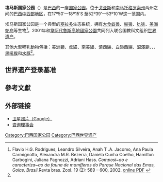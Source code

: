 {{世界遗产概要表
|zh_name =埃马斯国家公园
|site_img =
|site_img_capt =埃马斯国家公园的夕阳
|site_img_width =
|en_name =Cerrado Protected Areas: Chapada dos Veadeiros and Emas National Parks
|fr_name =Aires protégées du Cerrado : Parcs nationaux Chapada dos Veadeiros et Emas
|country ={{BRA}}
|Region = 拉丁美洲和加勒比地区
|area =
|criterion_n =(ix), (x)
|ID =1035
|rg_year =2001
|Danger_year =
|ex_rg_year =
|iucn =
|remarks =[[塞拉多保护区|塞拉多保护区]]的一部分（还包括[[韋阿代魯斯高地國家公園|韋阿代魯斯高地國家公園]]）
|org_url =http://whc.unesco.org/en/list/1035
|map_img =
|map_img_width =
|locator_x =
|locator_y =
|Coor ={{coord|18|05|S|52|55|W|type:landmark}}
}}

'''埃马斯国家公园'''（{{lang-pt|'''Parque Nacional das Emas'''}}）是[[巴西|巴西]]的一座[[国家公园|国家公园]]，位于[[戈亚斯|戈亚斯]]和[[南马托格罗索州|南马托格罗索州]]两州之间的[[巴西中西部地区|巴西中西部地区]]，在17º50’—18º15’S 至52º39’—53º10’W这一范围内。

埃马斯国家公园是一个典型的[[塞拉多|塞拉多]]生态系统，拥有[[大食蚁兽|大食蚁兽]]、[[鬃狼|鬃狼]]、[[犰狳|犰狳]]、[[美洲鸵鸟|美洲鸵鸟]]等生物<ref name="Rodrigues, 2002">Flavio H.G. Rodrigues, Leandro Silveira, Anah T .A. Jacomo, Ana Paula Carmignotto, Alexandra M.R. Bezerra, Daniela Cunha Coelho, Hamilton Garbogini, Juliana Pagnozzi, Adriani Hass. ''Composi~ao e caracteriza~ao da fauna de mamfferos do Parque Nacional das Emas, Goias, Brasil''.Revta bras. Zool. 19 (2): 589 – 600, 2002. [http://www.scielo.br/pdf/rbzool/v19n2/v19n2a15.pdf online PDF] {{Wayback|url=http://www.scielo.br/pdf/rbzool/v19n2/v19n2a15.pdf |date=20130618054410 }}</ref>。2001年和[[韋阿代魯斯高地國家公園|韋阿代魯斯高地國家公園]]共同列入联合国教科文组织[[世界遗产|世界遗产]]。

其他大型哺乳動物包括：[[美洲獅|美洲獅]]、[[虎貓|虎貓]]、[[南美貘|南美貘]]、[[領西貒|領西貒]]、[[白唇西貒|白唇西貒]]、[[沼澤鹿|沼澤鹿]]、{{link-en|赤短角鹿|Red brocket}}、{{link-en|灰短角鹿|Gray brocket}}、[[黑吼猴|黑吼猴]]和[[水豚|水豚]]<ref name="Rodrigues, 2002" />。

== 世界遗产登录基准 ==
{{世界遗产基准|9|10}}

==參考文獻==
{{reflist}}

==外部链接==
*[http://maps.google.com/maps?f=q&hl=en&q=&ll=-18.098866,-52.874451&spn=0.659198,1.007996&t=k 卫星照片（Google）]
*[http://www.ccpne.xpgplus.com.br/=k 咨询理事会]{{dead link|date=2018年1月 |bot=InternetArchiveBot |fix-attempted=yes }}

{{巴西世界遗产}}

{{巴西國家公園}}

[[Category:巴西国家公园|Category:巴西国家公园]]
[[Category:巴西世界遗产|Category:巴西世界遗产]]

{{WH-stub}}